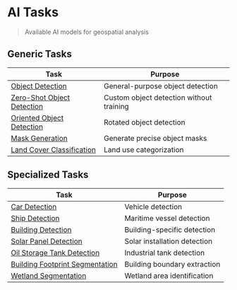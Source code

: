 # AI Tasks

> Available AI models for geospatial analysis

## Generic Tasks

| Task                                                                       | Purpose                                  |
| -------------------------------------------------------------------------- | ---------------------------------------- |
| [Object Detection](./supported-tasks/object-detection)                     | General-purpose object detection         |
| [Zero-Shot Object Detection](./supported-tasks/zero-shot-object-detection) | Custom object detection without training |
| [Oriented Object Detection](./supported-tasks/oriented-object-detection)   | Rotated object detection                 |
| [Mask Generation](./supported-tasks/mask-generation)                       | Generate precise object masks            |
| [Land Cover Classification](./supported-tasks/land-cover-classification)   | Land use categorization                  |

## Specialized Tasks

| Task                                                                                 | Purpose                      |
| ------------------------------------------------------------------------------------ | ---------------------------- |
| [Car Detection](./supported-tasks/car-detection)                                     | Vehicle detection            |
| [Ship Detection](./supported-tasks/ship-detection)                                   | Maritime vessel detection    |
| [Building Detection](./supported-tasks/building-detection)                           | Building-specific detection  |
| [Solar Panel Detection](./supported-tasks/solar-panel-detection)                     | Solar installation detection |
| [Oil Storage Tank Detection](./supported-tasks/oil-storage-tank-detection)           | Industrial tank detection    |
| [Building Footprint Segmentation](./supported-tasks/building-footprint-segmentation) | Building boundary extraction |
| [Wetland Segmentation](./supported-tasks/wetland-segmentation)                       | Wetland area identification  |
